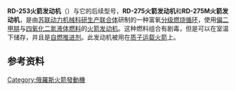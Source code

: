 {{Infobox rocket engine
|name            =RD-253（РД-253）
|image           =
|image_size      =
|caption         =
|country_of_origin={{URS}}/{{RUS}}
|date            =
|first_date      ='''RD-253'''：1965<br />'''RD-275'''：1995<br />'''RD-275М'''：2007
|last_date       =
|designer        =[[动力机械科研生产联合体|动力机械科研生产联合体]], [[瓦朗坦·格卢什科|瓦朗坦·格卢什科]]
|manufacturer    =[[质子-PM|质子-PM]]
|purpose         =下面级发动机
|associated      =[[质子运载火箭|质子运载火箭]]
|predecessor     =
|successor       =RD-254, RD-256, RD-275, RD-275М
|status          =使用中
|type            =liquid
|oxidiser        =[[四氧化二氮|N<sub>2</sub>O<sub>4</sub>]]
|fuel            =[[偏二甲肼|UDMH]]
|mixture_ratio   =2.67
|cycle           =[[分级燃烧循环|分级燃烧循环]]
|pumps           =
|description     =
|combustion_chamber=1
|nozzle_ratio    =26.2
|thrust(Vac)     ='''RD-253'''：{{convert|1630|kN|abbr=on}}<br />'''RD-275'''：{{convert|1750|kN|abbr=on}}<br />'''RD-275М'''：{{convert|1832|kN|abbr=on}}
|thrust(SL)      ='''RD-253'''：{{convert|1470|kN|abbr=on}}<br />'''RD-275'''：{{convert|1590|kN|abbr=on}}<br />'''RD-275М'''：{{convert|1671|kN|abbr=on}}
|throttle_range  =<!--leave blank if no throttle-->
|thrust_to_weight=
|chamber_pressure='''RD-253'''：{{convert|14.7|MPa|abbr=on}}<br />'''RD-275'''：{{convert|15.7|MPa|abbr=on}}<br />'''RD-275M'''：{{convert|16.5|MPa|abbr=on}}
|specific_impulse=
|specific_impulse_vacuum='''RD-253'''：{{convert|316|isp|abbr=on}}<br />'''RD-275'''：{{convert|316|isp|abbr=on}}<br />'''RD-275M'''：{{convert|315.8|isp|abbr=on}}
|specific_impulse_sea_level='''RD-253'''：{{convert|285|isp|abbr=on}}<br />'''RD-275'''：{{convert|287|isp|abbr=on}}<br />'''RD-275M'''：{{convert|288|isp|abbr=on}}
|total_impulse   =
|burn_time       =
|restarts        =<!--leave blank if not restartable-->
|gimbal          =7.5°，单向摆动
|length          ={{convert|3|m|abbr=on}}
|diameter        ={{convert|1.5|m|abbr=on}}
|dry_weight      ='''RD-253'''：{{convert|1080|kg|abbr=on}}<br />'''RD-275'''：{{convert|1070|kg|abbr=on}}<br />'''RD-275M'''：{{convert|1070|kg|abbr=on}}
|used_in         =[[质子运载火箭|质子运载火箭]]第一级.
|references      =<ref name=npoem-rd253 /><ref name=ea-rd211d48 /><ref name=ea-rd253 /><ref name=protonpm-rd276 /><ref name=ea-protonk /><ref name=rsw-protonhist /><ref name=rsw-rd353 />
|notes           =
}}

'''RD-253火箭发动机'''（{{lang-ru|Раке́тный дви́гатель 253}}）与它的后续型号，'''RD-275火箭发动机'''和'''RD-275M火箭发动机'''，是由[[苏联|苏联]][[动力机械科研生产联合体|动力机械科研生产联合体]]研制的一种富氧[[分级燃烧循环|分级燃烧循环]]，使用[[偏二甲肼|偏二甲肼]]与[[四氧化二氮|四氧化二氮]][[液体燃料|液体燃料]]的[[火箭发动机|火箭发动机]]。这种燃料组合有剧毒，但是可以在室温下储存，并且是[[自燃推进剂|自燃推进剂]]。此发动机被用在[[质子运载火箭|质子运载火箭]]上。

==参考资料==
{{Reflist|refs=
<ref name=ea-protonk>{{cite web |url=http://www.astronautix.com/lvs/protonk.htm |title=Proton-K |website=Encyclopedia Astronautica |accessdate=2015-07-07 |archive-date=2016-10-21 |archive-url=https://web.archive.org/web/20161021194232/http://www.astronautix.com/lvs/protonk.htm |dead-url=no }}</ref>
<ref name=ea-rd211d48>{{cite web |url=http://www.astronautix.com/engines/rd211d48.htm |title=RD-253-11D48 |website=Encyclopedia Astronautica |accessdate=2015-07-07 |deadurl=yes |archiveurl=https://web.archive.org/web/20160304061218/http://www.astronautix.com/engines/rd211d48.htm |archivedate=2016-03-04 }}</ref>
<ref name=ea-rd253>{{cite web |url=http://www.astronautix.com/engines/rd253.htm |title=RD-253 |website=Encyclopedia Astronautica |accessdate=2015-07-07 |deadurl=yes |archiveurl=https://web.archive.org/web/20150824113758/http://www.astronautix.com/engines/rd253.htm |archivedate=2015-08-24 }}</ref>
<ref name=npoem-rd253>{{cite web |url=http://www.npoenergomash.ru/eng/dejatelnost/engines/rd253/ |title=RD-253 |publisher=[[NPO_Energomash|NPO Energomash]] |accessdate=2015-07-07 |archive-url=https://web.archive.org/web/20150405185423/http://www.npoenergomash.ru/eng/dejatelnost/engines/rd253/ |archive-date=2015-04-05 |dead-url=yes }}</ref>
<ref name=protonpm-rd276>{{cite web |url=http://www.protonpm.ru/creator/production/produce_and_services/pg1/84/ |title=Liquid rocket engine RD-276 |publisher=Proton-PM |accessdate=6 July 2015}}</ref>
<ref name=rsw-protonhist>{{cite web |url=http://www.russianspaceweb.com/proton_history.html |title=Proton History |website=RussianSpaceWeb |first=Anatoly |last=Zak |accessdate=2015-07-07 |deadurl=yes |archiveurl=https://web.archive.org/web/20150707234054/http://www.russianspaceweb.com/proton_history.html |archivedate=2015-07-07 }}</ref>
<ref name=rsw-rd353>{{cite web |url=http://www.russianspaceweb.com/rd253.html |title=2015-07-07 |website=RussianSpaceWeb |first=Anatoly |last=Zak |accessdate=2015-07-07 |deadurl=yes |archiveurl=https://web.archive.org/web/20150615223243/http://www.russianspaceweb.com/rd253.html |archivedate=2015-06-15 }}</ref>
}}<!--added above External links/Sources by script-assisted edit-->

{{Rocket Engines}}
[[Category:俄羅斯火箭發動機|Category:俄羅斯火箭發動機]]